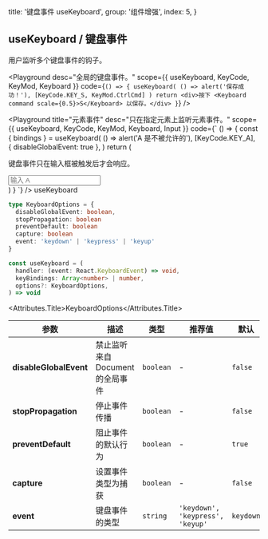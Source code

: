 
  title: '键盘事件 useKeyboard',
  group: '组件增强',
  index: 5,
}

## useKeyboard / 键盘事件

用户监听多个键盘事件的钩子。

<Playground
  desc="全局的键盘事件。"
  scope={{ useKeyboard, KeyCode, KeyMod, Keyboard }}
  code={`
() => {
  useKeyboard(
    () => alert('保存成功！'),
    [KeyCode.KEY_S, KeyMod.CtrlCmd]
  )
  return <div>按下 <Keyboard command scale={0.5}>S</Keyboard> 以保存。</div>
}
`}
/>

<Playground
  title="元素事件"
  desc="只在指定元素上监听元素事件。"
  scope={{ useKeyboard, KeyCode, KeyMod, Keyboard, Input }}
  code={`
() => {
  const { bindings } = useKeyboard(
    () => alert('A 是不被允许的'),
    [KeyCode.KEY_A],
    { disableGlobalEvent: true },
  )
  return (
  <div>
    <p>键盘事件只在输入框被触发后才会响应。</p>
    <Input {...bindings} placeholder="输入 A" />
  </div>
  )
}
`}
/>

<Attributes edit="/pages/zh-cn/hooks/use-keyboard.mdx">
<Attributes.Title>useKeyboard</Attributes.Title>

```ts
type KeyboardOptions = {
  disableGlobalEvent: boolean,
  stopPropagation: boolean
  preventDefault: boolean
  capture: boolean
  event: 'keydown' | 'keypress' | 'keyup'
}

const useKeyboard = (
  handler: (event: React.KeyboardEvent) => void,
  keyBindings: Array<number> | number,
  options?: KeyboardOptions,
) => void
```

<Attributes.Title>KeyboardOptions</Attributes.Title>

| 参数                   | 描述                             | 类型      | 推荐值                           | 默认      |
| ---------------------- | -------------------------------- | --------- | -------------------------------- | --------- |
| **disableGlobalEvent** | 禁止监听来自 Document 的全局事件 | `boolean` | -                                | `false`   |
| **stopPropagation**    | 停止事件传播                     | `boolean` | -                                | `false`   |
| **preventDefault**     | 阻止事件的默认行为               | `boolean` | -                                | `true`    |
| **capture**            | 设置事件类型为捕获               | `boolean` | -                                | `false`   |
| **event**              | 键盘事件的类型                   | `string`  | `'keydown', 'keypress', 'keyup'` | `keydown` |

</Attributes>

